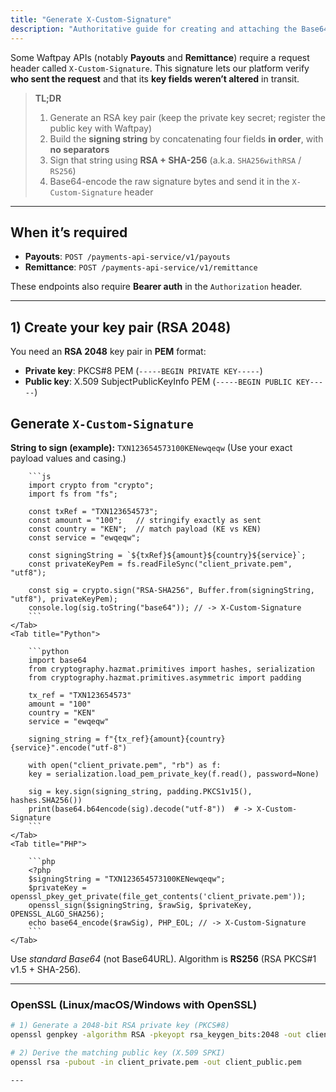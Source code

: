 ```yaml
---
title: "Generate X-Custom-Signature"
description: "Authoritative guide for creating and attaching the Base64 RSA signature required for Payouts and Remittance."
---
```


Some Waftpay APIs (notably **Payouts** and **Remittance**) require a request header called `X-Custom-Signature`.
This signature lets our platform verify **who sent the request** and that its **key fields weren’t altered** in transit.

> **TL;DR**
> 1) Generate an RSA key pair (keep the private key secret; register the public key with Waftpay)
> 2) Build the **signing string** by concatenating four fields **in order**, with **no separators**
> 3) Sign that string using **RSA + SHA-256** (a.k.a. `SHA256withRSA` / `RS256`)
> 4) Base64-encode the raw signature bytes and send it in the `X-Custom-Signature` header

---

## When it’s required

- **Payouts**: `POST /payments-api-service/v1/payouts`
- **Remittance**: `POST /payments-api-service/v1/remittance`

These endpoints also require **Bearer auth** in the `Authorization` header.

---

## 1) Create your key pair (RSA 2048)

You need an **RSA 2048** key pair in **PEM** format:

- **Private key**: PKCS#8 PEM (`-----BEGIN PRIVATE KEY-----`)
- **Public key**: X.509 SubjectPublicKeyInfo PEM (`-----BEGIN PUBLIC KEY-----`)


## Generate `X-Custom-Signature`

**String to sign (example):** `TXN123654573100KENewqeqw`
(Use your exact payload values and casing.)

<Tabs>
    <Tab title="Node.js">

        ```js
        import crypto from "crypto";
        import fs from "fs";

        const txRef = "TXN123654573";
        const amount = "100";   // stringify exactly as sent
        const country = "KEN";  // match payload (KE vs KEN)
        const service = "ewqeqw";

        const signingString = `${txRef}${amount}${country}${service}`;
        const privateKeyPem = fs.readFileSync("client_private.pem", "utf8");

        const sig = crypto.sign("RSA-SHA256", Buffer.from(signingString, "utf8"), privateKeyPem);
        console.log(sig.toString("base64")); // -> X-Custom-Signature
        ```
    </Tab>
    <Tab title="Python">

        ```python
        import base64
        from cryptography.hazmat.primitives import hashes, serialization
        from cryptography.hazmat.primitives.asymmetric import padding

        tx_ref = "TXN123654573"
        amount = "100"
        country = "KEN"
        service = "ewqeqw"

        signing_string = f"{tx_ref}{amount}{country}{service}".encode("utf-8")

        with open("client_private.pem", "rb") as f:
        key = serialization.load_pem_private_key(f.read(), password=None)

        sig = key.sign(signing_string, padding.PKCS1v15(), hashes.SHA256())
        print(base64.b64encode(sig).decode("utf-8"))  # -> X-Custom-Signature
        ```
    </Tab>
    <Tab title="PHP">

        ```php
        <?php
        $signingString = "TXN123654573100KENewqeqw";
        $privateKey = openssl_pkey_get_private(file_get_contents('client_private.pem'));
        openssl_sign($signingString, $rawSig, $privateKey, OPENSSL_ALGO_SHA256);
        echo base64_encode($rawSig), PHP_EOL; // -> X-Custom-Signature
        ```
    </Tab>
</Tabs>

<Note>
    Use <em>standard Base64</em> (not Base64URL). Algorithm is <strong>RS256</strong> (RSA PKCS#1 v1.5 + SHA-256).
</Note>

---

### OpenSSL (Linux/macOS/Windows with OpenSSL)

```bash
# 1) Generate a 2048-bit RSA private key (PKCS#8)
openssl genpkey -algorithm RSA -pkeyopt rsa_keygen_bits:2048 -out client_private.pem

# 2) Derive the matching public key (X.509 SPKI)
openssl rsa -pubout -in client_private.pem -out client_public.pem

---